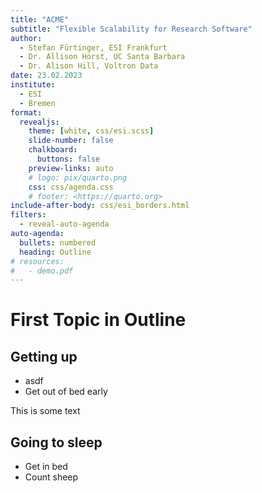 ```yaml
---
title: "ACME"
subtitle: "Flexible Scalability for Research Software"
author:
  - Stefan Fürtinger, ESI Frankfurt
  - Dr. Allison Horst, UC Santa Barbara
  - Dr. Alison Hill, Voltron Data
date: 23.02.2023
institute:
  - ESI
  - Bremen
format:
  revealjs:
    theme: [white, css/esi.scss]
    slide-number: false
    chalkboard:
      buttons: false
    preview-links: auto
    # logo: pix/quarto.png
    css: css/agenda.css
    # footer: <https://quarto.org>
include-after-body: css/esi_borders.html
filters:
  - reveal-auto-agenda
auto-agenda:
  bullets: numbered
  heading: Outline
# resources:
#   - demo.pdf
---
```


# First Topic in Outline

## Getting up

- asdf
- Get out of bed early

[This is some text]{.esi-emph}

## Going to sleep

- Get in bed
- Count sheep

